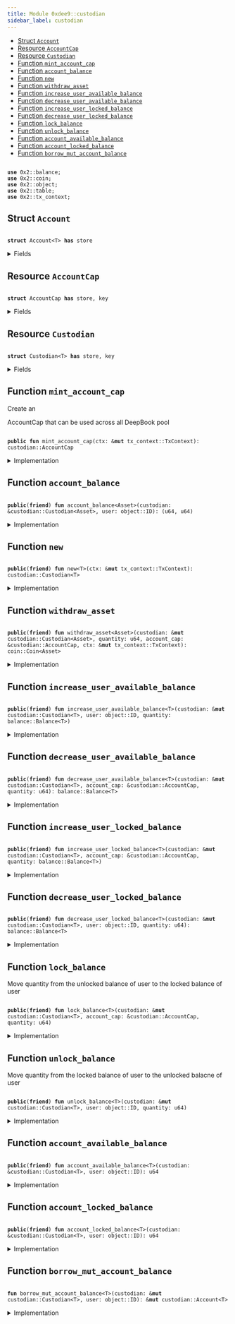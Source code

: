 ```yaml
---
title: Module 0xdee9::custodian
sidebar_label: custodian
---
```


<Link id="0xdee9_custodian"/>


-  [Struct `Account`](#0xdee9_custodian_Account)
-  [Resource `AccountCap`](#0xdee9_custodian_AccountCap)
-  [Resource `Custodian`](#0xdee9_custodian_Custodian)
-  [Function `mint_account_cap`](#0xdee9_custodian_mint_account_cap)
-  [Function `account_balance`](#0xdee9_custodian_account_balance)
-  [Function `new`](#0xdee9_custodian_new)
-  [Function `withdraw_asset`](#0xdee9_custodian_withdraw_asset)
-  [Function `increase_user_available_balance`](#0xdee9_custodian_increase_user_available_balance)
-  [Function `decrease_user_available_balance`](#0xdee9_custodian_decrease_user_available_balance)
-  [Function `increase_user_locked_balance`](#0xdee9_custodian_increase_user_locked_balance)
-  [Function `decrease_user_locked_balance`](#0xdee9_custodian_decrease_user_locked_balance)
-  [Function `lock_balance`](#0xdee9_custodian_lock_balance)
-  [Function `unlock_balance`](#0xdee9_custodian_unlock_balance)
-  [Function `account_available_balance`](#0xdee9_custodian_account_available_balance)
-  [Function `account_locked_balance`](#0xdee9_custodian_account_locked_balance)
-  [Function `borrow_mut_account_balance`](#0xdee9_custodian_borrow_mut_account_balance)


<pre><code>
<b>use</b> <Link to="../iota-framework/balance#0x2_balance">0x2::balance</Link>;
<b>use</b> <Link to="../iota-framework/coin#0x2_coin">0x2::coin</Link>;
<b>use</b> <Link to="../iota-framework/object#0x2_object">0x2::object</Link>;
<b>use</b> <Link to="../iota-framework/table#0x2_table">0x2::table</Link>;
<b>use</b> <Link to="../iota-framework/tx_context#0x2_tx_context">0x2::tx_context</Link>;
</code></pre>



<Link id="0xdee9_custodian_Account"></Link>

## Struct `Account`



<pre><code>
<b>struct</b> <Link to="custodian#0xdee9_custodian_Account">Account</Link>&lt;T&gt; <b>has</b> store
</code></pre>



<details>
<summary>Fields</summary>


<dl>
<dt>

available_balance: <Link to="../iota-framework/balance#0x2_balance_Balance">balance::Balance</Link>&lt;T&gt;
</dt>
<dd>

</dd>
<dt>

locked_balance: <Link to="../iota-framework/balance#0x2_balance_Balance">balance::Balance</Link>&lt;T&gt;
</dt>
<dd>

</dd>
</dl>


</details>

<Link id="0xdee9_custodian_AccountCap"></Link>

## Resource `AccountCap`



<pre><code>
<b>struct</b> <Link to="custodian#0xdee9_custodian_AccountCap">AccountCap</Link> <b>has</b> store, key
</code></pre>



<details>
<summary>Fields</summary>


<dl>
<dt>

id: <Link to="../iota-framework/object#0x2_object_UID">object::UID</Link>
</dt>
<dd>

</dd>
</dl>


</details>

<Link id="0xdee9_custodian_Custodian"></Link>

## Resource `Custodian`



<pre><code>
<b>struct</b> <Link to="custodian#0xdee9_custodian_Custodian">Custodian</Link>&lt;T&gt; <b>has</b> store, key
</code></pre>



<details>
<summary>Fields</summary>


<dl>
<dt>

id: <Link to="../iota-framework/object#0x2_object_UID">object::UID</Link>
</dt>
<dd>

</dd>
<dt>

account_balances: <Link to="../iota-framework/table#0x2_table_Table">table::Table</Link>&lt;<Link to="../iota-framework/object#0x2_object_ID">object::ID</Link>, <Link to="custodian#0xdee9_custodian_Account">custodian::Account</Link>&lt;T&gt;&gt;
</dt>
<dd>
 Map from an AccountCap object ID to an Account object
</dd>
</dl>


</details>

<Link id="0xdee9_custodian_mint_account_cap"></Link>

## Function `mint_account_cap`

Create an 
<Link to="custodian#0xdee9_custodian_AccountCap">AccountCap</Link> that can be used across all DeepBook pool


<pre><code>
<b>public</b> <b>fun</b> <Link to="custodian#0xdee9_custodian_mint_account_cap">mint_account_cap</Link>(ctx: &<b>mut</b> <Link to="../iota-framework/tx_context#0x2_tx_context_TxContext">tx_context::TxContext</Link>): <Link to="custodian#0xdee9_custodian_AccountCap">custodian::AccountCap</Link>
</code></pre>



<details>
<summary>Implementation</summary>


<pre><code>
<b>public</b> <b>fun</b> <Link to="custodian#0xdee9_custodian_mint_account_cap">mint_account_cap</Link>(ctx: &<b>mut</b> TxContext): <Link to="custodian#0xdee9_custodian_AccountCap">AccountCap</Link> \{
    <Link to="custodian#0xdee9_custodian_AccountCap">AccountCap</Link> \{ id: <Link to="../iota-framework/object#0x2_object_new">object::new</Link>(ctx) }
}
</code></pre>



</details>

<Link id="0xdee9_custodian_account_balance"></Link>

## Function `account_balance`



<pre><code>
<b>public</b>(<b>friend</b>) <b>fun</b> <Link to="custodian#0xdee9_custodian_account_balance">account_balance</Link>&lt;Asset&gt;(<Link to="custodian#0xdee9_custodian">custodian</Link>: &<Link to="custodian#0xdee9_custodian_Custodian">custodian::Custodian</Link>&lt;Asset&gt;, user: <Link to="../iota-framework/object#0x2_object_ID">object::ID</Link>): (u64, u64)
</code></pre>



<details>
<summary>Implementation</summary>


<pre><code>
<b>public</b>(package) <b>fun</b> <Link to="custodian#0xdee9_custodian_account_balance">account_balance</Link>&lt;Asset&gt;(
    <Link to="custodian#0xdee9_custodian">custodian</Link>: &<Link to="custodian#0xdee9_custodian_Custodian">Custodian</Link>&lt;Asset&gt;,
    user: ID
): (u64, u64) \{
    // <b>if</b> <Link to="custodian#0xdee9_custodian">custodian</Link> account is not created yet, directly <b>return</b> (0, 0) rather than <b>abort</b>
    <b>if</b> (!<Link to="../iota-framework/table#0x2_table_contains">table::contains</Link>(&<Link to="custodian#0xdee9_custodian">custodian</Link>.account_balances, user)) \{
        <b>return</b> (0, 0)
    };
    <b>let</b> account_balances = <Link to="../iota-framework/table#0x2_table_borrow">table::borrow</Link>(&<Link to="custodian#0xdee9_custodian">custodian</Link>.account_balances, user);
    <b>let</b> avail_balance = <Link to="../iota-framework/balance#0x2_balance_value">balance::value</Link>(&account_balances.available_balance);
    <b>let</b> locked_balance = <Link to="../iota-framework/balance#0x2_balance_value">balance::value</Link>(&account_balances.locked_balance);
    (avail_balance, locked_balance)
}
</code></pre>



</details>

<Link id="0xdee9_custodian_new"></Link>

## Function `new`



<pre><code>
<b>public</b>(<b>friend</b>) <b>fun</b> <Link to="custodian#0xdee9_custodian_new">new</Link>&lt;T&gt;(ctx: &<b>mut</b> <Link to="../iota-framework/tx_context#0x2_tx_context_TxContext">tx_context::TxContext</Link>): <Link to="custodian#0xdee9_custodian_Custodian">custodian::Custodian</Link>&lt;T&gt;
</code></pre>



<details>
<summary>Implementation</summary>


<pre><code>
<b>public</b>(package) <b>fun</b> <Link to="custodian#0xdee9_custodian_new">new</Link>&lt;T&gt;(ctx: &<b>mut</b> TxContext): <Link to="custodian#0xdee9_custodian_Custodian">Custodian</Link>&lt;T&gt; \{
    <Link to="custodian#0xdee9_custodian_Custodian">Custodian</Link>&lt;T&gt; \{
        id: <Link to="../iota-framework/object#0x2_object_new">object::new</Link>(ctx),
        account_balances: <Link to="../iota-framework/table#0x2_table_new">table::new</Link>(ctx),
    }
}
</code></pre>



</details>

<Link id="0xdee9_custodian_withdraw_asset"></Link>

## Function `withdraw_asset`



<pre><code>
<b>public</b>(<b>friend</b>) <b>fun</b> <Link to="custodian#0xdee9_custodian_withdraw_asset">withdraw_asset</Link>&lt;Asset&gt;(<Link to="custodian#0xdee9_custodian">custodian</Link>: &<b>mut</b> <Link to="custodian#0xdee9_custodian_Custodian">custodian::Custodian</Link>&lt;Asset&gt;, quantity: u64, account_cap: &<Link to="custodian#0xdee9_custodian_AccountCap">custodian::AccountCap</Link>, ctx: &<b>mut</b> <Link to="../iota-framework/tx_context#0x2_tx_context_TxContext">tx_context::TxContext</Link>): <Link to="../iota-framework/coin#0x2_coin_Coin">coin::Coin</Link>&lt;Asset&gt;
</code></pre>



<details>
<summary>Implementation</summary>


<pre><code>
<b>public</b>(package) <b>fun</b> <Link to="custodian#0xdee9_custodian_withdraw_asset">withdraw_asset</Link>&lt;Asset&gt;(
    <Link to="custodian#0xdee9_custodian">custodian</Link>: &<b>mut</b> <Link to="custodian#0xdee9_custodian_Custodian">Custodian</Link>&lt;Asset&gt;,
    quantity: u64,
    account_cap: &<Link to="custodian#0xdee9_custodian_AccountCap">AccountCap</Link>,
    ctx: &<b>mut</b> TxContext
): Coin&lt;Asset&gt; \{
    <Link to="../iota-framework/coin#0x2_coin_from_balance">coin::from_balance</Link>(<Link to="custodian#0xdee9_custodian_decrease_user_available_balance">decrease_user_available_balance</Link>&lt;Asset&gt;(<Link to="custodian#0xdee9_custodian">custodian</Link>, account_cap, quantity), ctx)
}
</code></pre>



</details>

<Link id="0xdee9_custodian_increase_user_available_balance"></Link>

## Function `increase_user_available_balance`



<pre><code>
<b>public</b>(<b>friend</b>) <b>fun</b> <Link to="custodian#0xdee9_custodian_increase_user_available_balance">increase_user_available_balance</Link>&lt;T&gt;(<Link to="custodian#0xdee9_custodian">custodian</Link>: &<b>mut</b> <Link to="custodian#0xdee9_custodian_Custodian">custodian::Custodian</Link>&lt;T&gt;, user: <Link to="../iota-framework/object#0x2_object_ID">object::ID</Link>, quantity: <Link to="../iota-framework/balance#0x2_balance_Balance">balance::Balance</Link>&lt;T&gt;)
</code></pre>



<details>
<summary>Implementation</summary>


<pre><code>
<b>public</b>(package) <b>fun</b> <Link to="custodian#0xdee9_custodian_increase_user_available_balance">increase_user_available_balance</Link>&lt;T&gt;(
    <Link to="custodian#0xdee9_custodian">custodian</Link>: &<b>mut</b> <Link to="custodian#0xdee9_custodian_Custodian">Custodian</Link>&lt;T&gt;,
    user: ID,
    quantity: Balance&lt;T&gt;,
) \{
    <b>let</b> account = <Link to="custodian#0xdee9_custodian_borrow_mut_account_balance">borrow_mut_account_balance</Link>&lt;T&gt;(<Link to="custodian#0xdee9_custodian">custodian</Link>, user);
    <Link to="../iota-framework/balance#0x2_balance_join">balance::join</Link>(&<b>mut</b> account.available_balance, quantity);
}
</code></pre>



</details>

<Link id="0xdee9_custodian_decrease_user_available_balance"></Link>

## Function `decrease_user_available_balance`



<pre><code>
<b>public</b>(<b>friend</b>) <b>fun</b> <Link to="custodian#0xdee9_custodian_decrease_user_available_balance">decrease_user_available_balance</Link>&lt;T&gt;(<Link to="custodian#0xdee9_custodian">custodian</Link>: &<b>mut</b> <Link to="custodian#0xdee9_custodian_Custodian">custodian::Custodian</Link>&lt;T&gt;, account_cap: &<Link to="custodian#0xdee9_custodian_AccountCap">custodian::AccountCap</Link>, quantity: u64): <Link to="../iota-framework/balance#0x2_balance_Balance">balance::Balance</Link>&lt;T&gt;
</code></pre>



<details>
<summary>Implementation</summary>


<pre><code>
<b>public</b>(package) <b>fun</b> <Link to="custodian#0xdee9_custodian_decrease_user_available_balance">decrease_user_available_balance</Link>&lt;T&gt;(
    <Link to="custodian#0xdee9_custodian">custodian</Link>: &<b>mut</b> <Link to="custodian#0xdee9_custodian_Custodian">Custodian</Link>&lt;T&gt;,
    account_cap: &<Link to="custodian#0xdee9_custodian_AccountCap">AccountCap</Link>,
    quantity: u64,
): Balance&lt;T&gt; \{
    <b>let</b> account = <Link to="custodian#0xdee9_custodian_borrow_mut_account_balance">borrow_mut_account_balance</Link>&lt;T&gt;(<Link to="custodian#0xdee9_custodian">custodian</Link>, <Link to="../iota-framework/object#0x2_object_uid_to_inner">object::uid_to_inner</Link>(&account_cap.id));
    <Link to="../iota-framework/balance#0x2_balance_split">balance::split</Link>(&<b>mut</b> account.available_balance, quantity)
}
</code></pre>



</details>

<Link id="0xdee9_custodian_increase_user_locked_balance"></Link>

## Function `increase_user_locked_balance`



<pre><code>
<b>public</b>(<b>friend</b>) <b>fun</b> <Link to="custodian#0xdee9_custodian_increase_user_locked_balance">increase_user_locked_balance</Link>&lt;T&gt;(<Link to="custodian#0xdee9_custodian">custodian</Link>: &<b>mut</b> <Link to="custodian#0xdee9_custodian_Custodian">custodian::Custodian</Link>&lt;T&gt;, account_cap: &<Link to="custodian#0xdee9_custodian_AccountCap">custodian::AccountCap</Link>, quantity: <Link to="../iota-framework/balance#0x2_balance_Balance">balance::Balance</Link>&lt;T&gt;)
</code></pre>



<details>
<summary>Implementation</summary>


<pre><code>
<b>public</b>(package) <b>fun</b> <Link to="custodian#0xdee9_custodian_increase_user_locked_balance">increase_user_locked_balance</Link>&lt;T&gt;(
    <Link to="custodian#0xdee9_custodian">custodian</Link>: &<b>mut</b> <Link to="custodian#0xdee9_custodian_Custodian">Custodian</Link>&lt;T&gt;,
    account_cap: &<Link to="custodian#0xdee9_custodian_AccountCap">AccountCap</Link>,
    quantity: Balance&lt;T&gt;,
) \{
    <b>let</b> account = <Link to="custodian#0xdee9_custodian_borrow_mut_account_balance">borrow_mut_account_balance</Link>&lt;T&gt;(<Link to="custodian#0xdee9_custodian">custodian</Link>, <Link to="../iota-framework/object#0x2_object_uid_to_inner">object::uid_to_inner</Link>(&account_cap.id));
    <Link to="../iota-framework/balance#0x2_balance_join">balance::join</Link>(&<b>mut</b> account.locked_balance, quantity);
}
</code></pre>



</details>

<Link id="0xdee9_custodian_decrease_user_locked_balance"></Link>

## Function `decrease_user_locked_balance`



<pre><code>
<b>public</b>(<b>friend</b>) <b>fun</b> <Link to="custodian#0xdee9_custodian_decrease_user_locked_balance">decrease_user_locked_balance</Link>&lt;T&gt;(<Link to="custodian#0xdee9_custodian">custodian</Link>: &<b>mut</b> <Link to="custodian#0xdee9_custodian_Custodian">custodian::Custodian</Link>&lt;T&gt;, user: <Link to="../iota-framework/object#0x2_object_ID">object::ID</Link>, quantity: u64): <Link to="../iota-framework/balance#0x2_balance_Balance">balance::Balance</Link>&lt;T&gt;
</code></pre>



<details>
<summary>Implementation</summary>


<pre><code>
<b>public</b>(package) <b>fun</b> <Link to="custodian#0xdee9_custodian_decrease_user_locked_balance">decrease_user_locked_balance</Link>&lt;T&gt;(
    <Link to="custodian#0xdee9_custodian">custodian</Link>: &<b>mut</b> <Link to="custodian#0xdee9_custodian_Custodian">Custodian</Link>&lt;T&gt;,
    user: ID,
    quantity: u64,
): Balance&lt;T&gt; \{
    <b>let</b> account = <Link to="custodian#0xdee9_custodian_borrow_mut_account_balance">borrow_mut_account_balance</Link>&lt;T&gt;(<Link to="custodian#0xdee9_custodian">custodian</Link>, user);
    split(&<b>mut</b> account.locked_balance, quantity)
}
</code></pre>



</details>

<Link id="0xdee9_custodian_lock_balance"></Link>

## Function `lock_balance`

Move 
quantity from the unlocked balance of 
user to the locked balance of 
user


<pre><code>
<b>public</b>(<b>friend</b>) <b>fun</b> <Link to="custodian#0xdee9_custodian_lock_balance">lock_balance</Link>&lt;T&gt;(<Link to="custodian#0xdee9_custodian">custodian</Link>: &<b>mut</b> <Link to="custodian#0xdee9_custodian_Custodian">custodian::Custodian</Link>&lt;T&gt;, account_cap: &<Link to="custodian#0xdee9_custodian_AccountCap">custodian::AccountCap</Link>, quantity: u64)
</code></pre>



<details>
<summary>Implementation</summary>


<pre><code>
<b>public</b>(package) <b>fun</b> <Link to="custodian#0xdee9_custodian_lock_balance">lock_balance</Link>&lt;T&gt;(
    <Link to="custodian#0xdee9_custodian">custodian</Link>: &<b>mut</b> <Link to="custodian#0xdee9_custodian_Custodian">Custodian</Link>&lt;T&gt;,
    account_cap: &<Link to="custodian#0xdee9_custodian_AccountCap">AccountCap</Link>,
    quantity: u64,
) \{
    <b>let</b> to_lock = <Link to="custodian#0xdee9_custodian_decrease_user_available_balance">decrease_user_available_balance</Link>(<Link to="custodian#0xdee9_custodian">custodian</Link>, account_cap, quantity);
    <Link to="custodian#0xdee9_custodian_increase_user_locked_balance">increase_user_locked_balance</Link>(<Link to="custodian#0xdee9_custodian">custodian</Link>, account_cap, to_lock);
}
</code></pre>



</details>

<Link id="0xdee9_custodian_unlock_balance"></Link>

## Function `unlock_balance`

Move 
quantity from the locked balance of 
user to the unlocked balacne of 
user


<pre><code>
<b>public</b>(<b>friend</b>) <b>fun</b> <Link to="custodian#0xdee9_custodian_unlock_balance">unlock_balance</Link>&lt;T&gt;(<Link to="custodian#0xdee9_custodian">custodian</Link>: &<b>mut</b> <Link to="custodian#0xdee9_custodian_Custodian">custodian::Custodian</Link>&lt;T&gt;, user: <Link to="../iota-framework/object#0x2_object_ID">object::ID</Link>, quantity: u64)
</code></pre>



<details>
<summary>Implementation</summary>


<pre><code>
<b>public</b>(package) <b>fun</b> <Link to="custodian#0xdee9_custodian_unlock_balance">unlock_balance</Link>&lt;T&gt;(
    <Link to="custodian#0xdee9_custodian">custodian</Link>: &<b>mut</b> <Link to="custodian#0xdee9_custodian_Custodian">Custodian</Link>&lt;T&gt;,
    user: ID,
    quantity: u64,
) \{
    <b>let</b> locked_balance = <Link to="custodian#0xdee9_custodian_decrease_user_locked_balance">decrease_user_locked_balance</Link>&lt;T&gt;(<Link to="custodian#0xdee9_custodian">custodian</Link>, user, quantity);
    <Link to="custodian#0xdee9_custodian_increase_user_available_balance">increase_user_available_balance</Link>&lt;T&gt;(<Link to="custodian#0xdee9_custodian">custodian</Link>, user, locked_balance)
}
</code></pre>



</details>

<Link id="0xdee9_custodian_account_available_balance"></Link>

## Function `account_available_balance`



<pre><code>
<b>public</b>(<b>friend</b>) <b>fun</b> <Link to="custodian#0xdee9_custodian_account_available_balance">account_available_balance</Link>&lt;T&gt;(<Link to="custodian#0xdee9_custodian">custodian</Link>: &<Link to="custodian#0xdee9_custodian_Custodian">custodian::Custodian</Link>&lt;T&gt;, user: <Link to="../iota-framework/object#0x2_object_ID">object::ID</Link>): u64
</code></pre>



<details>
<summary>Implementation</summary>


<pre><code>
<b>public</b>(package) <b>fun</b> <Link to="custodian#0xdee9_custodian_account_available_balance">account_available_balance</Link>&lt;T&gt;(
    <Link to="custodian#0xdee9_custodian">custodian</Link>: &<Link to="custodian#0xdee9_custodian_Custodian">Custodian</Link>&lt;T&gt;,
    user: ID,
): u64 \{
    <Link to="../iota-framework/balance#0x2_balance_value">balance::value</Link>(&<Link to="../iota-framework/table#0x2_table_borrow">table::borrow</Link>(&<Link to="custodian#0xdee9_custodian">custodian</Link>.account_balances, user).available_balance)
}
</code></pre>



</details>

<Link id="0xdee9_custodian_account_locked_balance"></Link>

## Function `account_locked_balance`



<pre><code>
<b>public</b>(<b>friend</b>) <b>fun</b> <Link to="custodian#0xdee9_custodian_account_locked_balance">account_locked_balance</Link>&lt;T&gt;(<Link to="custodian#0xdee9_custodian">custodian</Link>: &<Link to="custodian#0xdee9_custodian_Custodian">custodian::Custodian</Link>&lt;T&gt;, user: <Link to="../iota-framework/object#0x2_object_ID">object::ID</Link>): u64
</code></pre>



<details>
<summary>Implementation</summary>


<pre><code>
<b>public</b>(package) <b>fun</b> <Link to="custodian#0xdee9_custodian_account_locked_balance">account_locked_balance</Link>&lt;T&gt;(
    <Link to="custodian#0xdee9_custodian">custodian</Link>: &<Link to="custodian#0xdee9_custodian_Custodian">Custodian</Link>&lt;T&gt;,
    user: ID,
): u64 \{
    <Link to="../iota-framework/balance#0x2_balance_value">balance::value</Link>(&<Link to="../iota-framework/table#0x2_table_borrow">table::borrow</Link>(&<Link to="custodian#0xdee9_custodian">custodian</Link>.account_balances, user).locked_balance)
}
</code></pre>



</details>

<Link id="0xdee9_custodian_borrow_mut_account_balance"></Link>

## Function `borrow_mut_account_balance`



<pre><code>
<b>fun</b> <Link to="custodian#0xdee9_custodian_borrow_mut_account_balance">borrow_mut_account_balance</Link>&lt;T&gt;(<Link to="custodian#0xdee9_custodian">custodian</Link>: &<b>mut</b> <Link to="custodian#0xdee9_custodian_Custodian">custodian::Custodian</Link>&lt;T&gt;, user: <Link to="../iota-framework/object#0x2_object_ID">object::ID</Link>): &<b>mut</b> <Link to="custodian#0xdee9_custodian_Account">custodian::Account</Link>&lt;T&gt;
</code></pre>



<details>
<summary>Implementation</summary>


<pre><code>
<b>fun</b> <Link to="custodian#0xdee9_custodian_borrow_mut_account_balance">borrow_mut_account_balance</Link>&lt;T&gt;(
    <Link to="custodian#0xdee9_custodian">custodian</Link>: &<b>mut</b> <Link to="custodian#0xdee9_custodian_Custodian">Custodian</Link>&lt;T&gt;,
    user: ID,
): &<b>mut</b> <Link to="custodian#0xdee9_custodian_Account">Account</Link>&lt;T&gt; \{
    <b>if</b> (!<Link to="../iota-framework/table#0x2_table_contains">table::contains</Link>(&<Link to="custodian#0xdee9_custodian">custodian</Link>.account_balances, user)) \{
        <Link to="../iota-framework/table#0x2_table_add">table::add</Link>(
            &<b>mut</b> <Link to="custodian#0xdee9_custodian">custodian</Link>.account_balances,
            user,
            <Link to="custodian#0xdee9_custodian_Account">Account</Link> \{ available_balance: <Link to="../iota-framework/balance#0x2_balance_zero">balance::zero</Link>(), locked_balance: <Link to="../iota-framework/balance#0x2_balance_zero">balance::zero</Link>() }
        );
    };
    <Link to="../iota-framework/table#0x2_table_borrow_mut">table::borrow_mut</Link>(&<b>mut</b> <Link to="custodian#0xdee9_custodian">custodian</Link>.account_balances, user)
}
</code></pre>



</details>
